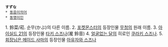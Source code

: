  '''すずな''' 
 * [[동음이의어]]
 * [[동명이인]]

1. 鈴菜/菘. 순무(かぶ)의 다른 이름. 
2. [[포켓몬스터]]의 등장인물 [[무청]]의 원래 이름.
3. [[아이실드 21]]의 등장인물 [[타키 스즈나]](瀧 鈴音)
4. [[얼굴없는 달]]의 히로인 [[쿠라키 스즈나]].
5. [[회장님은 메이드 사마]]의 등장인물 [[아유자와 스즈나]]
